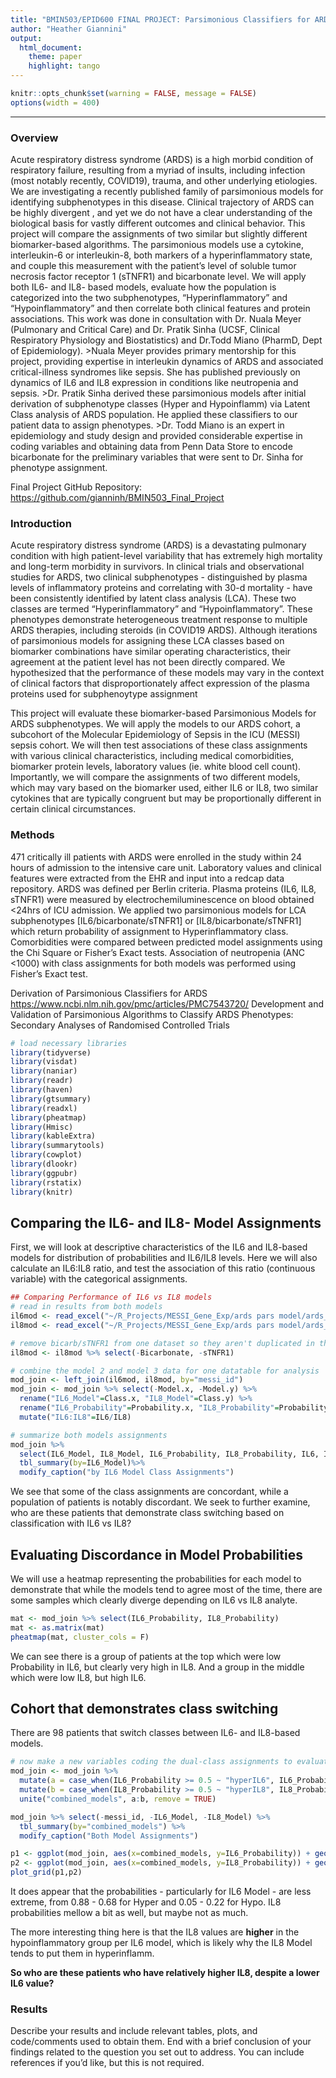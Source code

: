 ```yaml
---
title: "BMIN503/EPID600 FINAL PROJECT: Parsimonious Classifiers for ARDS Subphenotypes"
author: "Heather Giannini"
output: 
  html_document:
    theme: paper 
    highlight: tango
---
```

```r
knitr::opts_chunk$set(warning = FALSE, message = FALSE)
options(width = 400)
```  
***
### Overview
Acute respiratory distress syndrome (ARDS) is a high morbid condition of respiratory failure, resulting from a myriad of insults, including infection (most notably recently, COVID19), trauma, and other underlying etiologies. We are investigating a recently published family of parsimonious models for identifying subphenotypes in this disease. Clinical trajectory of ARDS  can be highly divergent , and yet we do not have a clear understanding of the biological basis for vastly different outcomes and clinical behavior. This project will compare the assignments of  two similar but slightly different biomarker-based algorithms. The parsimonious models use a cytokine, interleukin-6 or interleukin-8, both markers of a hyperinflammatory state, and couple this measurement with the patient's level of soluble tumor necrosis factor receptor 1 (sTNFR1) and bicarbonate level. We will apply both IL6- and IL8- based models, evaluate how the population is categorized into the two subphenotypes, "Hyperinflammatory" and "Hypoinflammatory" and then correlate both clinical features and protein associations.
This work was done in consultation with Dr. Nuala Meyer (Pulmonary and Critical Care) and Dr. Pratik Sinha (UCSF, Clinical Respiratory Physiology and Biostatistics) and Dr.Todd Miano (PharmD, Dept of Epidemiology).
>Nuala Meyer provides primary mentorship for this project, providing expertise in interleukin dynamics of ARDS and associated critical-illness syndromes like sepsis. She has published previously on dynamics of IL6 and IL8 expression in conditions like neutropenia and sepsis.
>Dr. Pratik Sinha derived these parsimonious models after initial derivation of subphenotype classes (Hyper and Hypoinflamm) via Latent Class analysis of ARDS population. He applied these classifiers to our patient data to assign phenotypes.
>Dr. Todd Miano is an expert in epidemiology and study design and provided considerable expertise in coding variables and obtaining data from Penn Data Store to encode bicarbonate for the preliminary variables that were sent to Dr. Sinha for phenotype assignment.

Final Project GitHub Repository: <https://github.com/gianninh/BMIN503_Final_Project>

### Introduction 
Acute respiratory distress syndrome (ARDS) is a devastating pulmonary condition with high patient-level variability that has extremely high mortality and long-term morbidity in survivors. In clinical trials and observational studies for ARDS, two clinical subphenotypes - distinguished by plasma levels of inflammatory proteins and correlating with 30-d mortality - have been consistently identified by latent class analysis (LCA). These two classes are termed “Hyperinflammatory” and “Hypoinflammatory”. These phenotypes demonstrate heterogeneous treatment response to multiple ARDS therapies, including steroids (in COVID19 ARDS). Although iterations of parsimonious models for assigning these LCA classes based on biomarker combinations have similar operating characteristics, their agreement at the patient level has not been directly compared. We hypothesized that the performance of these models may vary in the context of clinical factors that disproportionately affect expression of the plasma proteins used for subphenoytype assignment

This project will evaluate these biomarker-based Parsimonious Models for ARDS subphenotypes. We will apply the models to our ARDS cohort, a subcohort of the Molecular Epidemiology of Sepsis in the ICU (MESSI) sepsis cohort. We will then test associations of these class assignments with various clinical characteristics, including medical comorbidities, biomarker protein levels, laboratory values (ie. white blood cell count). Importantly, we will compare the assignments of two different models, which may vary based on the biomarker used, either IL6 or IL8, two similar cytokines that are typically congruent but may be proportionally different in certain clinical circumstances.

### Methods
471 critically ill patients with ARDS were enrolled in the study within 24 hours of admission to the intensive care unit. Laboratory values and clinical features were extracted from the EHR and input into a redcap data repository. ARDS was defined per Berlin criteria. Plasma proteins (IL6, IL8, sTNFR1) were measured by electrochemiluminescence on blood obtained <24hrs of ICU admission. We applied two parsimonious models for LCA subphenotypes [IL6/bicarbonate/sTNFR1] or [IL8/bicarbonate/sTNFR1] which return probability of assignment to Hyperinflammatory class. Comorbidities were compared between predicted model assignments using the Chi Square or Fisher’s Exact tests. Association of neutropenia (ANC <1000) with class assignments for both models was performed using Fisher’s Exact test.

Derivation of Parsimonious Classifiers for ARDS
<https://www.ncbi.nlm.nih.gov/pmc/articles/PMC7543720/>
Development and Validation of Parsimonious Algorithms to Classify ARDS Phenotypes: Secondary Analyses of Randomised Controlled Trials

```r
# load necessary libraries
library(tidyverse)
library(visdat)
library(naniar)
library(readr)
library(haven)
library(gtsummary)
library(readxl)
library(pheatmap)
library(Hmisc)
library(kableExtra)
library(summarytools)
library(cowplot)
library(dlookr)
library(ggpubr)
library(rstatix)
library(knitr)
```

## Comparing the IL6- and IL8- Model Assignments

First, we will look at descriptive characteristics of the IL6 and
IL8-based models for distribution of probabilities and IL6/IL8 levels.
Here we will also calculate an IL6:IL8 ratio, and test the association
of this ratio (continuous variable) with the categorical assignments.

```r
## Comparing Performance of IL6 vs IL8 models
# read in results from both models
il6mod <- read_excel("~/R_Projects/MESSI_Gene_Exp/ards pars model/ards_model2_calc_done.xlsx")
il8mod <- read_excel("~/R_Projects/MESSI_Gene_Exp/ards pars model/ards_model3_calc_done.xlsx")

# remove bicarb/sTNFR1 from one dataset so they aren't duplicated in the join
il8mod <- il8mod %>% select(-Bicarbonate, -sTNFR1)

# combine the model 2 and model 3 data for one datatable for analysis
mod_join <- left_join(il6mod, il8mod, by="messi_id")
mod_join <- mod_join %>% select(-Model.x, -Model.y) %>%
  rename("IL6_Model"=Class.x, "IL8_Model"=Class.y) %>%
  rename("IL6_Probability"=Probability.x, "IL8_Probability"=Probability.y) %>%
  mutate("IL6:IL8"=IL6/IL8)

# summarize both models assignments
mod_join %>% 
  select(IL6_Model, IL8_Model, IL6_Probability, IL8_Probability, IL6, IL8)%>% 
  tbl_summary(by=IL6_Model)%>%
  modify_caption("by IL6 Model Class Assignments")
```

We see that some of the class assignments are concordant, while a population of patients is notably discordant. We seek to further examine, who are these patients that demonstrate class switching based on classification with IL6 vs IL8?

## Evaluating Discordance in Model Probabilities
We will use a heatmap representing the probabilities for each
model to demonstrate that while the models tend to agree most of the time,
there are some samples which clearly diverge depending on IL6 vs IL8
analyte.

```r
mat <- mod_join %>% select(IL6_Probability, IL8_Probability)
mat <- as.matrix(mat)
pheatmap(mat, cluster_cols = F)
```

We can see there is a group of patients at the top which were low
Probability in IL6, but clearly very high in IL8. And a group in the
middle which were low IL8, but high IL6.

## Cohort that demonstrates class switching
There are 98 patients that switch classes between IL6- and IL8-based
models.

```r
# now make a new variables coding the dual-class assignments to evaluate groups
mod_join <- mod_join %>% 
  mutate(a = case_when(IL6_Probability >= 0.5 ~ "hyperIL6", IL6_Probability <= 0.5 ~ "hypoIL6"))%>% 
  mutate(b = case_when(IL8_Probability >= 0.5 ~ "hyperIL8", IL8_Probability <= 0.5 ~ "hypoIL8"))%>%
  unite("combined_models", a:b, remove = TRUE)

mod_join %>% select(-messi_id, -IL6_Model, -IL8_Model) %>% 
  tbl_summary(by="combined_models") %>%
  modify_caption("Both Model Assignments")

p1 <- ggplot(mod_join, aes(x=combined_models, y=IL6_Probability)) + geom_boxplot() + theme_bw()
p2 <- ggplot(mod_join, aes(x=combined_models, y=IL8_Probability)) + geom_boxplot() + theme_bw()
plot_grid(p1,p2)
```
It does appear that the probabilities - particularly for IL6 Model - are
less extreme, from 0.88 - 0.68 for Hyper and 0.05 - 0.22 for Hypo. IL8
probabilities mellow a bit as well, but maybe not as much.

The more interesting thing here is that the IL8 values are **higher** in
the hypoinflammatory group per IL6 model, which is likely why the IL8
Model tends to put them in hyperinflamm.

**So who are these patients who have relatively higher IL8, despite a
lower IL6 value?**

### Results
Describe your results and include relevant tables, plots, and code/comments used to obtain them. End with a brief conclusion of your findings related to the question you set out to address. You can include references if you'd like, but this is not required.
